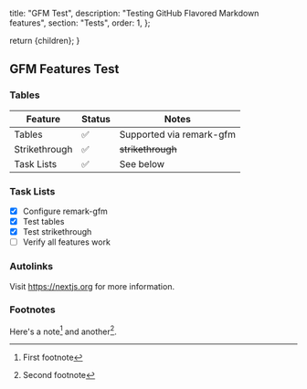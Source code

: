 
  title: "GFM Test",
  description: "Testing GitHub Flavored Markdown features",
  section: "Tests",
  order: 1,
};

  return <DocLayout metadata={metadata}>{children}</DocLayout>;
}

## GFM Features Test

### Tables

| Feature       | Status | Notes                    |
| ------------- | ------ | ------------------------ |
| Tables        | ✅     | Supported via remark-gfm |
| Strikethrough | ✅     | ~~strikethrough~~        |
| Task Lists    | ✅     | See below                |

### Task Lists

- [x] Configure remark-gfm
- [x] Test tables
- [x] Test strikethrough
- [ ] Verify all features work

### Autolinks

Visit https://nextjs.org for more information.

### Footnotes

Here's a note[^1] and another[^2].

[^1]: First footnote

[^2]: Second footnote
